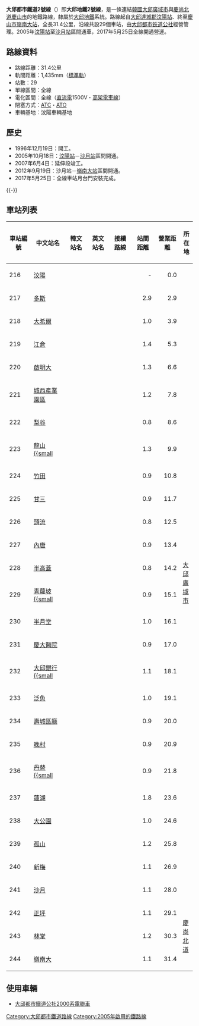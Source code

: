 {{NoteTA |G1=Railway}}
{{unreferenced|time=2014-07-02T12:25:06+00:00}}
{{Infobox rail line
| box_width     = 22em
| color         = {{韓國鐵道路線色|DT|2}}
| color2        = 
| name          = 大邱都市鐵道2號線
| native_name   = 
| logo          = [[File:South_Korea_subway_logo.svg|x40px]] [[File:Daegu_Metro_Line_2.svg|x40px]]
| logo_alt      = 
| image         = [[File:Daegu_metro_train_2816_20180217_120452_4271_photo.jpg|265px]]
| image_width   = 
| image_alt     = 
| caption       = 
| type          = [[城市軌道交通|城市軌道交通]]
| system        = [[大邱都市鐵道|大邱都市鐵道]]
| status        = 營運中
| locale        = 
| start         = [[汶陽站|汶陽站]]
| end           = [[嶺南大站|嶺南大站]]
| stations      = 29
| routes        = 
| daily_ridership = 256,816人次（2021年）
| open          = 2005年10月18日
| close         = 
| owner         = [[大邱廣域市|大邱廣域市]]
| operator      = [[大邱都市鐵道公社|大邱都市鐵道公社]]
| character     = 
| depot         = 
| stock         = 
| linelength_km = 
| linelength    = 31.4公里
| tracklength_km= 
| tracklength   = 
| tracks        = [[複線鐵路|雙軌]]
| gauge         = 1,435毫米
| load_gauge    = 
| minradius     = 
| routenumber   = 
| linenumber    = 
| electrification = 直流電 1,500伏特
| speed_km/h    = 
| speed         = 80公里／每小時
| elevation_m   = 
| elevation     = 
| website       = 
| map           = 
| map_state     = collapsed
}}
{{Infobox Korean name
|hangul = 대구 도시철도 2호선
|hanja  = 大邱 都市鐵道 2號線
|rr     = Daegu Doshicheoldo Ihoseon
|mr     = 
}}
{{大邱都市鐵道2號線RDT}}
'''大邱都市鐵道2號線'''（{{kor|諺=대구 도시철도 2호선|漢=大邱都市鐵道2號線|羅=Daegu Dosicheoldo 2 hoseon|f=y}}）即'''大邱地鐵2號線'''，是一條連結[[韓國|韓國]][[大邱廣域市|大邱廣域市]]與[[慶尚北道|慶尚北道]][[慶山市|慶山市]]的地鐵路線，隸屬於[[大邱地鐵|大邱地鐵]]系統。路線起自[[大邱|大邱]][[達城郡|達城郡]][[汶陽站|汶陽站]]、終至[[慶山市|慶山市]][[嶺南大站|嶺南大站]]，全長31.4公里，沿線共設29個車站，由[[大邱都市铁道公社|大邱都市铁道公社]]經營管理。2005年[[汶陽站|汶陽站]]至[[沙月站|沙月站]]區間通車，2017年5月25日全線開通營運。

== 路線資料 ==
*路線距離：31.4公里
*軌間距離：1,435mm（[[標準軌|標準軌]]）
*站數：29
*單線區間：全線
*電化區間：全線（[[直流電|直流電]]1500V・[[高架電車線|高架電車線]]）
*閉塞方式：[[列車自動控制系統|ATC]]・[[ATO|ATO]]
*車輛基地：汶陽車輛基地

== 歷史 ==
*1996年12月19日：開工。 
*2005年10月18日：[[汶陽站|汶陽站]]－[[沙月站|沙月站]]區間開通。
*2007年6月4日：延伸段竣工。
*2012年9月19日：沙月站－[[嶺南大站|嶺南大站]]區間開通。
*2017年5月25日：全線車站月台門安裝完成。

{{-}}
== 車站列表 ==
{| class="wikitable" style="text-align: center;"
|- style="border-bottom: solid 0.25em {{韓國鐵道路線色|DT|2}};"
! 車站編號
! 中文站名
! 韓文站名
! 英文站名
! 接續路線
! 站間距離
! 營業距離
! colspan="2" | 所在地
|-
! 216
| [[汶陽站|汶陽]]
| {{lang|ko|문양}}
| {{lang|en|Munyang}}
| 
| align="right" | -
| align="right" | 0.0
| rowspan="26" style="width: 1.2em;" | [[大邱廣域市|大邱廣域市]]
| rowspan="3" | [[達城郡|達城郡]]
|-
! 217
| [[多斯站|多斯]]
| {{lang|ko|다사}}
| {{lang|en|Dasa}}
| 
| align="right" | 2.9
| align="right" | 2.9
|-
! 218
| [[大希爾站|大希爾]]
| {{lang|ko|대실}}
| {{lang|en|Daesil}}
| 
| align="right" | 1.0
| align="right" | 3.9
|-
! 219
| [[江倉站|江倉]]
| {{lang|ko|강창}}
| {{lang|en|Gangchang}}
| 
| align="right" | 1.4
| align="right" | 5.3
| rowspan="8" | [[達西區|達西區]]
|-
! 220
| [[啟明大站|啟明大]]
| {{lang|ko|계명대}}
| {{lang|en|Keimyung Univ.}}
| 
| align="right" | 1.3
| align="right" | 6.6
|-
! 221
| [[城西產業園區站|城西產業園區]]
| {{lang|ko|성서산업단지}}
| {{lang|en|Seongseo Industrial Complex}}
| 
| align="right" | 1.2
| align="right" | 7.8
|-
! 222
| [[梨谷站|梨谷]]
| {{lang|ko|이곡}}
| {{lang|en|Igok}}
| 
| align="right" | 0.8
| align="right" | 8.6
|-
! 223
| [[龍山站_(大邱)|龍山<br>{{small]]
| {{lang|ko|용산<br>{{small|（서부법원·검찰청입구）}}}}
| {{lang|en|Yongsan}}<br>{{small|（Seobu Branch Court·Seobu Prosecutor's Office）}}
| 
| align="right" | 1.3
| align="right" | 9.9
|-
! 224
| [[竹田站_(大邱)|竹田]]
| {{lang|ko|죽전<br>{{small|（구병원）}}}}
| {{lang|en|Jukjeon}}
| 
| align="right" | 0.9
| align="right" | 10.8
|-
! 225
| [[甘三站|甘三]]
| {{lang|ko|감삼}}
| {{lang|en|Gamsam}}
| 
| align="right" | 0.9
| align="right" | 11.7
|-
! 226
| [[頭流站|頭流]]
| {{lang|ko|두류}}
| {{lang|en|Duryu}}
| 
| align="right" | 0.8
| align="right" | 12.5
|-
! 227
| [[內唐站|內唐]]
| {{lang|ko|내당<br>{{small|（참튼튼병원）}}}}
| {{lang|en|Naedang}}
| 
| align="right" | 0.9
| align="right" | 13.4
| [[西区_(大邱广域市)|西區]]
|-
! 228
| [[半高盖站|半高蓋]]
| {{lang|ko|반고개<br>{{small|（열린큰병원）}}}}
| {{lang|en|Bangogae}}
| 
| align="right" | 0.8
| align="right" | 14.2
| [[達西區|達西區]]
|-
! 229
| [[青蘿坡站|青蘿坡<br>{{small]]
| {{lang|ko|청라언덕<br>{{small|（신남）}}}}
| {{lang|en|Cheongnaeondeok}}<br>{{small|（Sinnam）}}
| {{韓國都市鐵道|DG3}}
| align="right" | 0.9
| align="right" | 15.1
| rowspan="3" | [[中区_(大邱广域市)|中區]]
|-
! 230
| [[半月堂站|半月堂]]
| {{lang|ko|반월당<br>{{small|（현대백화점）}}}}
| {{lang|en|Banwoldang}}
| {{韓國都市鐵道|DG1}}
| align="right" | 1.0
| align="right" | 16.1
|-
! 231
| [[慶大醫院站|慶大醫院]]
| {{lang|ko|경대병원<br>{{small|（미르치과병원）}}}}
| {{lang|en|Kyungpook Nat'l Univ Hosp.}}
| 
| align="right" | 0.9
| align="right" | 17.0
|-
! 232
| [[大邱銀行站|大邱銀行<br>{{small]]
| {{lang|ko|대구은행<br>{{small|（대구교육청）}}}}
| {{lang|en|Daegu Bank}}<br>{{small|（Daegu Metropolitan Office of Education）}}
| 
| align="right" | 1.1
| align="right" | 18.1
| rowspan="10" | [[壽城區|壽城區]]
|-
! 233
| [[泛魚站|泛魚]]
| {{lang|ko|범어}}
| {{lang|en|Beomeo}}
| <!--<span style="color:{{韓國鐵道路線色|DT|EX}}">●</span>{{link-ko|大邱都市鐵道EXCO線|대구 도시철도 엑스코선}}-->
| align="right" | 1.0
| align="right" | 19.1
|-
! 234
| [[壽城區廳站|壽城區廳]]
| {{lang|ko|수성구청}}<br>{{small|（KBS）}}
| {{lang|en|Suseong-gu Office}}<br>{{small|（KBS）}}
| 
| align="right" | 0.9
| align="right" | 20.0
|-
! 235
| [[晚村站|晚村]]
| {{lang|ko|만촌}}
| {{lang|en|Manchon}}
| 
| align="right" | 0.9
| align="right" | 20.9
|-
! 236
| [[丹替站|丹替<br>{{small]]
| {{lang|ko|담티<br>{{small|（수성대·대륜）}}}}
| {{lang|en|Damti}}<br>{{small|（Suseong College·Daeryun Middle & High School）}}
| 
| align="right" | 0.9
| align="right" | 21.8
|-
! 237
| [[蓮湖站|蓮湖]]
| {{lang|ko|연호}}
| {{lang|en|Yeonho}}
| 
| align="right" | 1.8
| align="right" | 23.6
|-
! 238
| [[大公園站_(大邱)|大公園]]
| {{lang|ko|대공원<br>{{small|（삼성라이온즈파크）}}}}
| {{lang|en|Daegu Grand Park}}<br>{{small|（Samsung Lions Park）}}
| 
| align="right" | 1.0
| align="right" | 24.6
|-
! 239
| [[孤山站_(大邱)|孤山]]
| {{lang|ko|고산}}
| {{lang|en|Gosan}}
| 
| align="right" | 1.2
| align="right" | 25.8
|-
! 240
| [[新梅站|新梅]]
| {{lang|ko|신매}}
| {{lang|en|Simmae}}
| 
| align="right" | 1.1
| align="right" | 26.9
|-
! 241
| [[沙月站|沙月]]
| {{lang|ko|사월}}
| {{lang|en|Sawol}}
| 
| align="right" | 1.1
| align="right" | 28.0
|-
! 242
| [[正坪站|正坪]]
| {{lang|ko|정평}}
| {{lang|en|Jeongpyeong}}
|
| align="right" | 1.1
| align="right" | 29.1
| rowspan="3" style="width: 1.2em;"|[[慶尚北道|慶尚北道]]
| rowspan="3"|[[慶山市|慶山市]]
|-
! 243
| [[林堂站|林堂]]
| {{lang|ko|임당}}
| {{lang|en|Imdang}}
|
| align="right" | 1.2
| align="right" | 30.3
|-
! 244
| [[嶺南大站|嶺南大]]
| {{lang|ko|영남대}}
| {{lang|en|Yeungnam University}}
|
| align="right" | 1.1
| align="right" | 31.4
|}

== 使用車輛 ==
*[[大邱都市铁道2000系电力动车组|大邱都市鐵道公社2000系電聯車]]

{{大邱都市铁道2号线}}
[[Category:大邱都市鐵道路線|Category:大邱都市鐵道路線]]
[[Category:2005年啟用的鐵路線|Category:2005年啟用的鐵路線]]